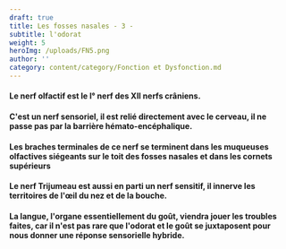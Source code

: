 ```yaml
---
draft: true
title: Les fosses nasales - 3 -
subtitle: l'odorat
weight: 5
heroImg: /uploads/FN5.png
author: ''
category: content/category/Fonction et Dysfonction.md
---
```


#### Le nerf  olfactif est le I° nerf des XII nerfs crâniens.

#### C'est un nerf sensoriel, il est relié directement avec le cerveau, il ne passe pas par la barrière hémato-encéphalique.

#### Les braches terminales de ce nerf se terminent  dans les  muqueuses  olfactives siégeants sur le toit des fosses nasales et dans les cornets supérieurs

<Space height={20} />

<Space height={26} />

#### Le nerf Trijumeau est aussi en parti un nerf sensitif, il innerve les territoires de l'œil du nez et de la bouche.

<Space height={20} />

#### La langue, l'organe essentiellement du goût, viendra jouer les troubles faites, car il n'est pas rare que l'odorat et le goût se juxtaposent pour nous donner   une réponse sensorielle hybride.
